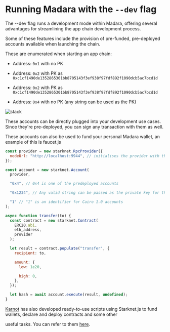 # Running Madara with the `--dev` flag

The --dev flag runs a development mode within Madara, offering several advantages for streamlining the app chain development process.

Some of these features include the provision of pre-funded, pre-deployed accounts available when launching the chain.

These are enumerated when starting an app chain:

- Address: `0x1` with no PK

- Address: `0x2` with PK as `0xc1cf1490de1352865301bb8705143f3ef938f97fdf892f1090dcb5ac7bcd1d`

- Address: `0x2` with PK as `0xc1cf1490de1352865301bb8705143f3ef938f97fdf892f1090dcb5ac7bcd1d`

- Address: `0x4` with no PK (any string can be used as the PK)

![stack](../static/madara-dev.png)

These accounts can be directly plugged into your development use cases. Since they're pre-deployed, you can sign any transaction with them as well.

These accounts can also be used to fund your personal Madara wallet, an example of this is faucet.js

```javascript
const provider = new starknet.RpcProvider({
  nodeUrl: "http://localhost:9944", // initialises the provider with the Madara RPC node URL
});

const account = new starknet.Account(
  provider,

  "0x4", // 0x4 is one of the predeployed accounts

  "0x1234", // Any valid string can be passed as the private key for the 0x4 address

  "1" // "1" is an identifier for Cairo 1.0 accounts
);

async function transfer(to) {
  const contract = new starknet.Contract(
    ERC20.abi,
    eth_address,
    provider
  );

  let result = contract.populate("transfer", {
    recipient: to,

    amount: {
      low: 1e20,

      high: 0,
    },
  });

  let hash = await account.execute(result, undefined);
}
```

[Karnot](https://karnot.xyz) has also developed ready-to-use scripts using Starknet.js to fund wallets, declare and deploy contracts and some other

useful tasks. You can refer to them [here](https://github.com/karnotxyz/madara-get-started).

